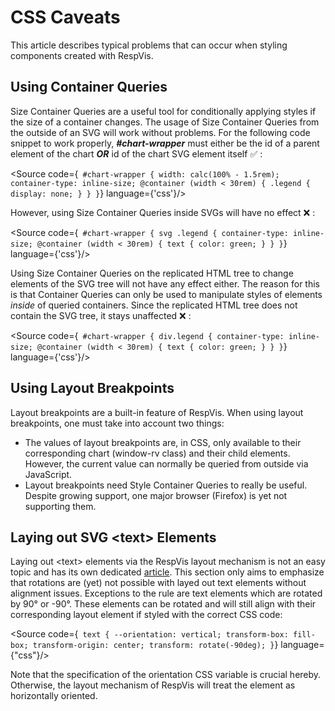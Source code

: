 
<Meta title='CSS Caveats'/>

# CSS Caveats

This article describes typical problems that can occur when styling
components created with RespVis.



## Using Container Queries

Size Container Queries are a useful tool for conditionally applying
styles if the size of a container changes. The usage of Size Container
Queries from the outside of an SVG will work without problems. For the
following code snippet to work properly, **_#chart-wrapper_** must either
be the id of a parent element of the chart **_OR_** id of the chart SVG
element itself ✅ :

<Source code={`
#chart-wrapper {
  width: calc(100% - 1.5rem);
  container-type: inline-size;
  @container (width < 30rem) {
    .legend {
      display: none;
    }
  }
}`} language={'css'}/>

However, using Size Container Queries inside SVGs will have no effect ❌ :

<Source code={`
#chart-wrapper {
  svg .legend {
    container-type: inline-size;
    @container (width < 30rem) {
    text {
      color: green;
    }
  }
}`} language={'css'}/>

Using Size Container Queries on the replicated HTML tree to change
elements of the SVG tree will not have any effect either. The reason for
this is that Container Queries can only be used to manipulate styles
of elements *inside* of queried containers. Since the replicated HTML
tree does not contain the SVG tree, it stays unaffected ❌ :

<Source code={`
#chart-wrapper {
  div.legend {
    container-type: inline-size;
    @container (width < 30rem) {
    text {
      color: green;
    }
  }
}`} language={'css'}/>



## Using Layout Breakpoints

Layout breakpoints are a built-in feature of RespVis. When using
layout breakpoints, one must take into account two things:
- The values of layout breakpoints are, in CSS, only available to their corresponding
  chart (window-rv class) and their child elements. However, the current value
  can normally be queried from outside via JavaScript.
- Layout breakpoints need Style Container Queries to really be useful. Despite
  growing support, one major browser (Firefox) is yet not supporting them.



## Laying out SVG \<text\> Elements

Laying out \<text\> elements via the RespVis layout mechanism is not
an easy topic and has its own dedicated [article](?path=/docs/svg-text-in-respvis--docs).
This section only aims to emphasize that rotations are (yet) not possible
with layed out text elements without alignment issues. Exceptions to
the rule are text elements which are rotated by 90° or -90°. These
elements can be rotated and will still align with their corresponding
layout element if styled with the correct CSS code:

<Source code={`
text {
  --orientation: vertical;
  transform-box: fill-box;
  transform-origin: center;
  transform: rotate(-90deg);
}`} language={"css"}/>

Note that the specification of the orientation CSS variable is crucial
hereby. Otherwise, the layout mechanism of RespVis will treat the element
as horizontally oriented.



[//]: # (## Handling Transitions)
[//]: # ()
[//]: # (//Supports and uses both: D3 Transitions and CSS Transitions)
[//]: # (// CSS Transitions used where possible: low computational cost. easy to override by library user)
[//]: # (// D3 Transitions for more complicated transitions but may be in conflict with respvis rerender.)
[//]: # (&#40;TODO: Explain current handling of CSS Transitions and D3 Transitions&#41;)
